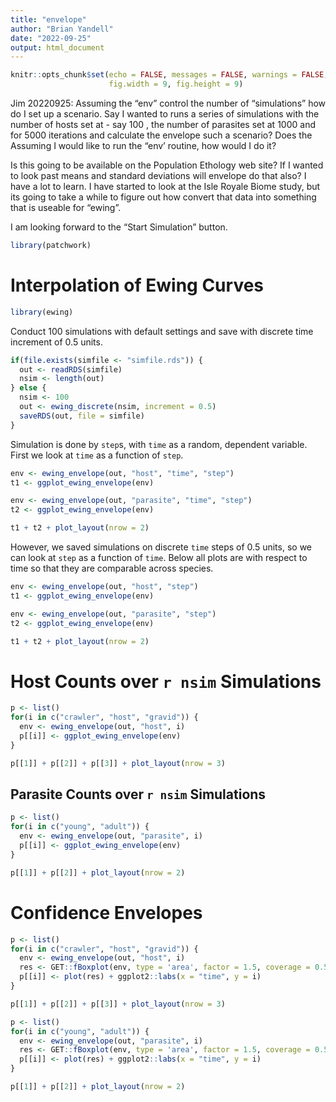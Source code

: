 ```yaml
---
title: "envelope"
author: "Brian Yandell"
date: "2022-09-25"
output: html_document
---
```


```r
knitr::opts_chunk$set(echo = FALSE, messages = FALSE, warnings = FALSE,
                      fig.width = 9, fig.height = 9)
```

Jim 20220925:
Assuming the “env” control the number of “simulations” how do I set up a scenario. Say I wanted to runs a series of simulations with the  number of hosts set at - say 100 , the number of parasites set at 1000 and  for 5000 iterations and calculate the envelope such a scenario? Does the Assuming I would like to run the “env’ routine, how would I do it?

Is this going to be available on the Population Ethology web site? If I wanted to look past means and standard deviations will envelope do that also? I have a lot to learn. I have started to look at the Isle Royale Biome study, but its going to take a while to figure out how convert that data into something that is useable for “ewing”.

I am looking forward to the “Start Simulation” button.

```r
library(patchwork)
```

# Interpolation of Ewing Curves


```r
library(ewing)
```

Conduct 100 simulations with default settings and save with discrete time increment of 0.5 units.

```r
if(file.exists(simfile <- "simfile.rds")) {
  out <- readRDS(simfile)
  nsim <- length(out)
} else {
  nsim <- 100
  out <- ewing_discrete(nsim, increment = 0.5)
  saveRDS(out, file = simfile)
} 
```

Simulation is done by `step`s, with `time` as a random, dependent variable. 
First we look at `time` as a function of `step`.

```r
env <- ewing_envelope(out, "host", "time", "step")
t1 <- ggplot_ewing_envelope(env)
```

```r
env <- ewing_envelope(out, "parasite", "time", "step")
t2 <- ggplot_ewing_envelope(env)
```

```r
t1 + t2 + plot_layout(nrow = 2)
```

However, we saved simulations on discrete `time` steps of 0.5 units,
so we can look at `step` as a function of `time`.
Below all plots are with respect to time so that they are comparable across species.

```r
env <- ewing_envelope(out, "host", "step")
t1 <- ggplot_ewing_envelope(env)
```

```r
env <- ewing_envelope(out, "parasite", "step")
t2 <- ggplot_ewing_envelope(env)
```

```r
t1 + t2 + plot_layout(nrow = 2)
```

# Host Counts over `r nsim` Simulations

```r
p <- list()
for(i in c("crawler", "host", "gravid")) {
  env <- ewing_envelope(out, "host", i)
  p[[i]] <- ggplot_ewing_envelope(env)
}
```

```r
p[[1]] + p[[2]] + p[[3]] + plot_layout(nrow = 3)
```

## Parasite Counts over `r nsim` Simulations

```r
p <- list()
for(i in c("young", "adult")) {
  env <- ewing_envelope(out, "parasite", i)
  p[[i]] <- ggplot_ewing_envelope(env)
}
```

```r
p[[1]] + p[[2]] + plot_layout(nrow = 2)
```


# Confidence Envelopes

```r
p <- list()
for(i in c("crawler", "host", "gravid")) {
  env <- ewing_envelope(out, "host", i)
  res <- GET::fBoxplot(env, type = 'area', factor = 1.5, coverage = 0.5)
  p[[i]] <- plot(res) + ggplot2::labs(x = "time", y = i)
}
```

```r
p[[1]] + p[[2]] + p[[3]] + plot_layout(nrow = 3)
```


```r
p <- list()
for(i in c("young", "adult")) {
  env <- ewing_envelope(out, "parasite", i)
  res <- GET::fBoxplot(env, type = 'area', factor = 1.5, coverage = 0.5)
  p[[i]] <- plot(res) + ggplot2::labs(x = "time", y = i)
}
```

```r
p[[1]] + p[[2]] + plot_layout(nrow = 2)
```

